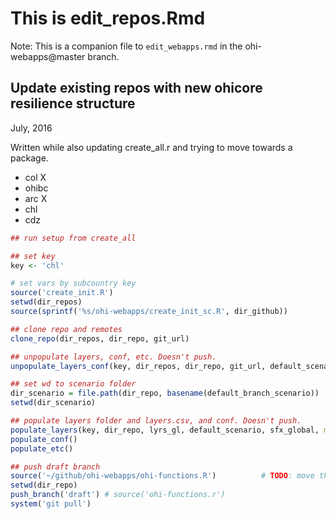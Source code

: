 # This is edit_repos.Rmd

Note: This is a companion file to `edit_webapps.rmd` in the ohi-webapps@master branch. 

## Update existing repos with new ohicore resilience structure
July, 2016

Written while also updating create_all.r and trying to move towards a package. 

- col X
- ohibc
- arc X
- chl
- cdz


```r

## run setup from create_all

## set key
key <- 'chl'

# set vars by subcountry key
source('create_init.R')   
setwd(dir_repos)
source(sprintf('%s/ohi-webapps/create_init_sc.R', dir_github))    

## clone repo and remotes
clone_repo(dir_repos, dir_repo, git_url)

## unpopulate layers, conf, etc. Doesn't push. 
unpopulate_layers_conf(key, dir_repos, dir_repo, git_url, default_scenario)

## set wd to scenario folder
dir_scenario = file.path(dir_repo, basename(default_branch_scenario))
setwd(dir_scenario)

## populate layers folder and layers.csv, and conf. Doesn't push. 
populate_layers(key, dir_repo, lyrs_gl, default_scenario, sfx_global, multi_nation=FALSE)
populate_conf()
populate_etc()

## push draft branch
source('~/github/ohi-webapps/ohi-functions.R')          # TODO: move these to R folder as separate .r functions
setwd(dir_repo)
push_branch('draft') # source('ohi-functions.r')
system('git pull')


```

